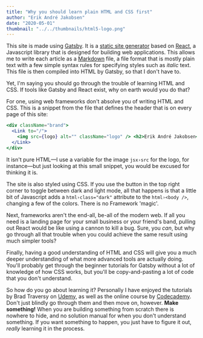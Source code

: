 ```yaml
---
title: "Why you should learn plain HTML and CSS first"
author: "Erik André Jakobsen"
date: "2020-05-01"
thumbnail: "../../thumbnails/html5-logo.png"
---
```


This site is made using [Gatsby](https://gatsbyjs.org). It is a [static site generator](https://www.netlify.com/blog/2020/04/14/what-is-a-static-site-generator-and-3-ways-to-find-the-best-one/) based on [React](https://reactjs.org/), a Javascript library that is designed for building web applications. This allows me to write each article as a [Markdown](https://en.wikipedia.org/wiki/Markdown) file, a file format that is mostly plain text with a few simple syntax rules for specifying styles such as _italic_ text. This file is then compiled into HTML by Gatsby, so that I don't have to.

Yet, I'm saying you should go through the trouble of learning HTML and CSS. If tools like Gatsby and React exist, why on earth would you do that?

For one, using web frameworks don't absolve you of writing HTML and CSS. This is a snippet from the file that defines the header that is on every page of this site:

```jsx
<div className="brand">
  <Link to="/">
    <img src={logo} alt="" className="logo" /> <h2>Erik André Jakobsen</h2>
  </Link>
</div>
```

It isn't pure HTML—I use a variable for the image `jsx›src` for the logo, for instance—but just looking at this small snippet, you would be excused for thinking it is.

The site is also styled using CSS. If you use the button in the top right corner to toggle between dark and light mode, all that happens is that a little bit of Javascript adds a `html›class="dark"` attribute to the `html›<body />`, changing a few of the colors. There is no Framework 'magic'.

Next, frameworks aren't the end-all, be-all of the modern web. If all you need is a landing page for your small business or your friend's band, pulling out React would be like using a cannon to kill a bug. Sure, you _can_, but why go through all that trouble when you could achieve the same result using much simpler tools?

Finally, having a good understanding of HTML and CSS will give you a much deeper understanding of what more advanced tools are actually doing. You'll probably get through the beginner tutorials for Gatsby without a lot of knowledge of how CSS works, but you'll be copy-and-pasting a lot of code that you don't understand.

So how do you go about learning it? Personally I have enjoyed the tutorials by Brad Traversy on [Udemy](https://www.udemy.com/), as well as the online course by [Codecademy](https://www.codecademy.com/). Don't just blindly go through them and then move on, however. **Make something!** When you are building something from scratch there is nowhere to hide, and no solution manual for when you don't understand something. If you want something to happen, you just have to figure it out, _really_ learning it in the process.
